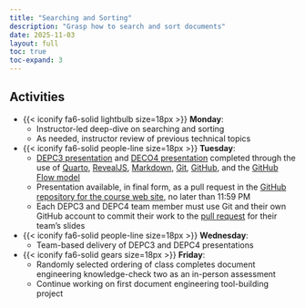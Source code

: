 ```yaml
---
title: "Searching and Sorting"
description: "Grasp how to search and sort documents"
date: 2025-11-03
layout: full
toc: true
toc-expand: 3
---
```


## Activities

- {{< iconify fa6-solid lightbulb size=18px >}} **Monday**:
  - Instructor-led deep-dive on searching and sorting
  - As needed, instructor review of previous technical topics
- {{< iconify fa6-solid people-line size=18px >}} **Tuesday**:
  - [DEPC3 presentation](/slides/deco/weeknine/index.qmd) and [DECO4
  presentation](/slides/deco/weekeleven/index.qmd) completed through the use of
  [Quarto](https://quarto.org/), [RevealJS](https://revealjs.com/),
  [Markdown](https://www.markdownguide.org/), [Git](https://git-scm.com/),
  [GitHub](https://github.com/), and the [GitHub Flow
  model](https://docs.github.com/en/get-started/quickstart/github-flow)
  - Presentation available, in final form, as a pull request in the [GitHub
  repository for the course web
  site](https://github.com/prosegrammers/www.prosegrammers.com), no later than
  11:59 PM
  - Each DEPC3 and DEPC4 team member must use Git and their own GitHub account to commit
  their work to the [pull
  request](https://docs.github.com/en/pull-requests/collaborating-with-pull-requests/proposing-changes-to-your-work-with-pull-requests/about-pull-requests)
  for their team's slides
- {{< iconify fa6-solid people-line size=18px >}} **Wednesday**:
  - Team-based delivery of DEPC3 and DEPC4 presentations
- {{< iconify fa6-solid gears size=18px >}} **Friday**:
  - Randomly selected ordering of class completes document engineering
  knowledge-check two as an in-person assessment
  - Continue working on first document engineering tool-building project
